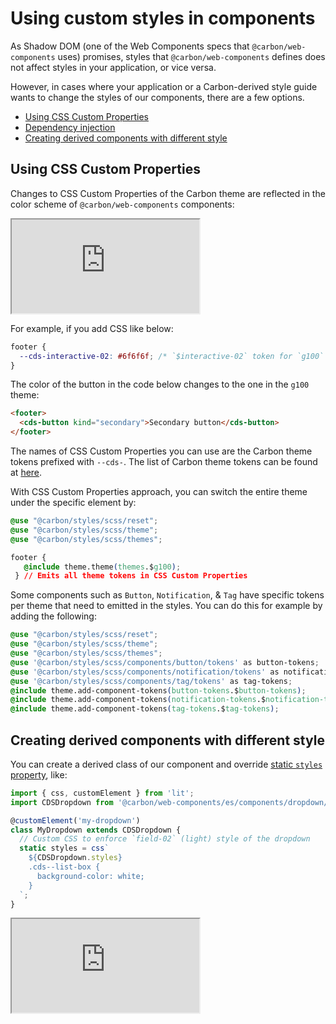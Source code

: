 
<Meta title="Introduction/Custom styles" />

# Using custom styles in components

As Shadow DOM (one of the Web Components specs that `@carbon/web-components` uses) promises, styles that `@carbon/web-components` defines does not affect styles in your application, or vice versa.

However, in cases where your application or a Carbon-derived style guide wants
to change the styles of our components, there are a few options.

<!-- START doctoc generated TOC please keep comment here to allow auto update -->
<!-- DON'T EDIT THIS SECTION, INSTEAD RE-RUN doctoc TO UPDATE -->

- [Using CSS Custom Properties](#using-css-custom-properties)
- [Dependency injection](#dependency-injection)
- [Creating derived components with different style](#creating-derived-components-with-different-style)

<!-- END doctoc generated TOC please keep comment here to allow auto update -->


## Using CSS Custom Properties

Changes to CSS Custom Properties of the Carbon theme are reflected in the color
scheme of `@carbon/web-components` components:

<iframe
  src="https://stackblitz.com/github/carbon-design-system/carbon-for-ibm-dotcom/tree/feat/main/packages/carbon-web-components/examples/codesandbox/styling/theme-zoning?embed=1&file=src%2Findex.js&hideExplorer=1&hideNavigation=1&theme=light&terminalHeight=0&hidedevtools=1"
  style={{
    width: '100%',
    height: '700px',
    border: 'solid rgba(0,0,0,0.1) 1px',
    boxShadow: 'rgba(0,0,0,0.1) 0 1px 3px 0',
  }}
  title="carbon-web-components-getting-started"
  sandbox="allow-modals allow-forms allow-popups allow-scripts allow-same-origin"></iframe>

For example, if you add CSS like below:

```css
footer {
  --cds-interactive-02: #6f6f6f; /* `$interactive-02` token for `g100` theme */
}
```

The color of the button in the code below changes to the one in the `g100`
theme:

```html
<footer>
  <cds-button kind="secondary">Secondary button</cds-button>
</footer>
```

The names of CSS Custom Properties you can use are the Carbon theme tokens
prefixed with `--cds-`. The list of Carbon theme tokens can be found at
[here](https://github.com/carbon-design-system/carbon/blob/v11.34.1/packages/themes/src/index.js).

With CSS Custom Properties approach, you can switch the entire theme under the
specific element by:

```css
@use "@carbon/styles/scss/reset";
@use "@carbon/styles/scss/theme";
@use "@carbon/styles/scss/themes";

footer {
   @include theme.theme(themes.$g100);
 } // Emits all theme tokens in CSS Custom Properties
```

Some components such as `Button`, `Notification`, & `Tag` have specific tokens per theme
that need to emitted in the styles. You can do this for example by adding the
following:

```css
@use "@carbon/styles/scss/reset";
@use "@carbon/styles/scss/theme";
@use "@carbon/styles/scss/themes";
@use '@carbon/styles/scss/components/button/tokens' as button-tokens;
@use '@carbon/styles/scss/components/notification/tokens' as notification-tokens;
@use '@carbon/styles/scss/components/tag/tokens' as tag-tokens;
@include theme.add-component-tokens(button-tokens.$button-tokens);
@include theme.add-component-tokens(notification-tokens.$notification-tokens);
@include theme.add-component-tokens(tag-tokens.$tag-tokens);
```

## Creating derived components with different style

You can create a derived class of our component and override
[static `styles` property](https://lit-element.polymer-project.org/guide/styles#static-styles),
like:

```javascript
import { css, customElement } from 'lit';
import CDSDropdown from '@carbon/web-components/es/components/dropdown/dropdown';

@customElement('my-dropdown')
class MyDropdown extends CDSDropdown {
  // Custom CSS to enforce `field-02` (light) style of the dropdown
  static styles = css`
    ${CDSDropdown.styles}
    .cds--list-box {
      background-color: white;
    }
  `;
}
```

<iframe
  src="https://stackblitz.com/github/carbon-design-system/carbon-for-ibm-dotcom/tree/feat/main/packages/carbon-web-components/examples/codesandbox/styling/custom-style?embed=1&file=src%2Findex.js&hideExplorer=1&hideNavigation=1&theme=light&terminalHeight=0&hidedevtools=1"
  style={{
    width: '100%',
    height: '500px',
    border: 'solid rgba(0,0,0,0.1) 1px',
    boxShadow: 'rgba(0,0,0,0.1) 0 1px 3px 0',
  }}
  title="carbon-web-components-getting-started"
  sandbox="allow-modals allow-forms allow-popups allow-scripts allow-same-origin"></iframe>
